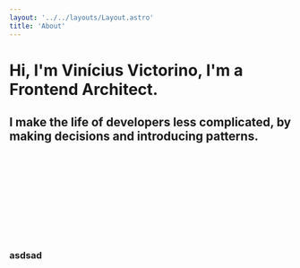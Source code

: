 ```yaml
---
layout: '../../layouts/Layout.astro'
title: 'About'
---
```





<Hero clip={hero}>

# Hi, I'm Vinícius Victorino, I'm a Frontend Architect.

## I make the life of developers less complicated, by making decisions and introducing patterns.

<Svg
  slot="image"
  className="relative lg:mb-[-50vh]"
  alt="Me as a Rick and Morty Character"
  src={meRicknmorty}
/>

</Hero>

<div className="container p-8 mx-auto">

### asdsad

</div>
